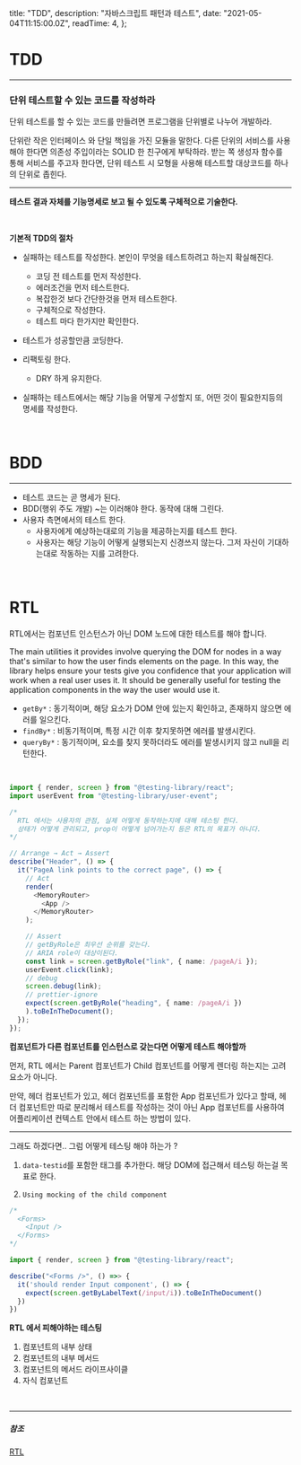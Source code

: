 
  title: "TDD",
  description: "자바스크립트 패턴과 테스트",
  date: "2021-05-04T11:15:00.0Z",
  readTime: 4,
};


<div style={{  marginTop: "4rem", fontFamily: "Poppins, NotoSansKR-Thin, MalgunGothic", fontSize: '11pt', lineHeight: '22pt', letterSpacing: '.8px'}}>

# TDD

<hr />

<h3 style={{ fontFamily: "SeoulNamsanL" }}>
  단위 테스트할 수 있는 코드를 작성하라
</h3>

단위 테스트를 할 수 있는 코드를 만들려면 프로그램을 단위별로 나누어 개발하라.

단위란 작은 인터페이스 와 단일 책임을 가진 모듈을 말한다. 다른 단위의 서비스를 사용해야 한다면 의존성 주입이라는 SOLID 한 친구에게 부탁하라.
받는 쪽 생성자 함수를 통해 서비스를 주고자 한다면, 단위 테스트 시 모형을 사용해 테스트할 대상코드를 하나의 단위로 좁힌다.

<hr />

**테스트 결과 자체를 기능명세로 보고 될 수 있도록 구체적으로 기술한다.**

<br />

**기본적 TDD의 절차**

- 실패하는 테스트를 작성한다. 본인이 무엇을 테스트하려고 하는지 확실해진다.

  - 코딩 전 테스트를 먼저 작성한다.
  - 에러조건을 먼저 테스트한다.
  - 복잡한것 보다 간단한것을 먼저 테스트한다.
  - 구체적으로 작성한다.
  - 테스트 마다 한가지만 확인한다.

- 테스트가 성공할만큼 코딩한다.
- 리팩토링 한다.

  - DRY 하게 유지한다.

- 실패하는 테스트에서는 해당 기능을 어떻게 구성할지 또, 어떤 것이 필요한지등의 명세를 작성한다.

<br />

# BDD

<hr />

- 테스트 코드는 곧 명세가 된다.
- BDD(행위 주도 개발) ~는 이러해야 한다. 동작에 대해 그린다.
- 사용자 측면에서의 테스트 한다.
  - 사용자에게 예상하는대로의 기능을 제공하는지를 테스트 한다.
  - 사용자는 해당 기능이 어떻게 실행되는지 신경쓰지 않는다. 그저 자신이 기대하는대로 작동하는 지를 고려한다.

<br />

# RTL

RTL에서는 컴포넌트 인스턴스가 아닌 DOM 노드에 대한 테스트를 해야 합니다.

<div style={{ 
  fontFamily: 'Poppins, "SeoulNamsanL"',   
  borderRadius: '4px',
  lineHeight: '1.9rem',
  maxWidth: '100%',
  fontSize: '0.965rem',
  fontWeight: '100',
  position: 'relative',
  padding: '2rem 1rem'}}>

The main utilities it provides involve querying the DOM for nodes in a way that's similar to how the user finds elements on the page. In this way, the library helps ensure your tests give you confidence that your application will work when a real user uses it.
It should be generally useful for testing the application components in the way the user would use it.

</div>

- `getBy*` : 동기적이며, 해당 요소가 DOM 안에 있는지 확인하고, 존재하지 않으면 에러를 일으킨다.
- `findBy*` : 비동기적이며, 특정 시간 이후 찾지못하면 에러를 발생시킨다.
- `queryBy*` : 동기적이며, 요소를 찾지 못하더라도 에러를 발생시키지 않고 null을 리턴한다.

<br />

<div className="blog-post">

```ts
import { render, screen } from "@testing-library/react";
import userEvent from "@testing-library/user-event";

/*
  RTL 에서는 사용자의 관점, 실제 어떻게 동작하는지에 대해 테스팅 한다.
  상태가 어떻게 관리되고, prop이 어떻게 넘어가는지 등은 RTL의 목표가 아니다.
*/

// Arrange → Act → Assert
describe("Header", () => {
  it("PageA link points to the correct page", () => {
    // Act
    render(
      <MemoryRouter>
        <App />
      </MemoryRouter>
    );

    // Assert
    // getByRole은 최우선 순위를 갖는다.
    // ARIA role이 대상이된다.
    const link = screen.getByRole("link", { name: /pageA/i });
    userEvent.click(link);
    // debug
    screen.debug(link);
    // prettier-ignore
    expect(screen.getByRole("heading", { name: /pageA/i })
    ).toBeInTheDocument();
  });
});
```

</div>

**컴포넌트가 다른 컴포넌트를 인스턴스로 갖는다면 어떻게 테스트 해야할까**

먼저, RTL 에서는 Parent 컴포넌트가 Child 컴포넌트를 어떻게 렌더링 하는지는 고려 요소가 아니다.

만약, 헤더 컴포넌트가 있고, 헤더 컴포넌트를 포함한 App 컴포넌트가 있다고 할때, 헤더 컴포넌트만 따로 분리해서 테스트를 작성하는 것이 아닌 App 컴포넌트를 사용하여
어플리케이션 컨텍스트 안에서 테스트 하는 방법이 있다.

<hr />

그래도 하겠다면.. 그럼 어떻게 테스팅 해야 하는가 ?

1. `data-testid`를 포함한 태그를 추가한다. 해당 DOM에 접근해서 테스팅 하는걸 목표로 한다.

2. `Using mocking of the child component`

<div className="blog-post">

</div>

```ts
/*
  <Forms>
    <Input />
  </Forms>
*/

import { render, screen } from "@testing-library/react";

describe("<Forms />", () =>> {
  it('should render Input component', () => {
    expect(screen.getByLabelText(/input/i)).toBeInTheDocument()
  })
})

```

**RTL 에서 피해야하는 테스팅**

1. 컴포넌트의 내부 상태
2. 컴포넌트의 내부 메서드
3. 컴포넌트의 메서드 라이프사이클
4. 자식 컴포넌트

</div>

<br />

<hr
  style={{
    width: "15px",
    border: "0.325px solid gray",
    marginTop: "1.125rem",
    marginBottom: "1.125rem",
  }}
/>

##### 참조

[RTL](https://jkettmann.com/beginners-guide-to-testing-react)
